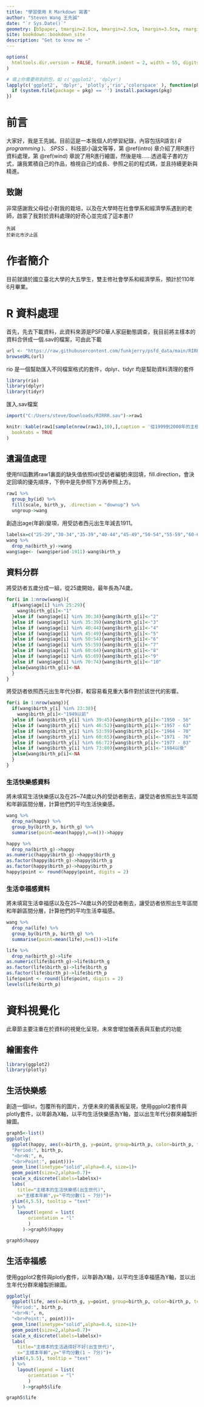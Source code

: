 ```yaml
--- 
title: "學習使用 R Markdown 寫書"
author: "Steven Wang 王先誠"
date: "`r Sys.Date()`"
geometry: [b5paper, tmargin=2.5cm, bmargin=2.5cm, lmargin=3.5cm, rmargin=2.5cm]
site: bookdown::bookdown_site
description: "Get to know me ~"
---
```


```r
options(
  htmltools.dir.version = FALSE, formatR.indent = 2, width = 55, digits = 4
)

# 填上你需要用到的包，如 c('ggplot2', 'dplyr')
lapply(c('ggplot2', 'dplyr', 'plotly','rio','colorspace' ), function(pkg) {
  if (system.file(package = pkg) == '') install.packages(pkg)
})
```

# 前言 {-}

  大家好，我是王先誠。目前這是一本我個人的學習紀錄，內容包括R語言( _R programming_ )、 _SPSS_ 、科技部小論文等等，第 \@ref(intro) 章介紹了用R進行資料處理，第 \@ref(wind) 章說了用R進行繪圖，然後是啥......透過電子書的方式，讓我累積自己的作品，檢視自己的成長、參照之前的程式碼，並且持續更新與精進。

## 致謝 {-}

非常感謝我父母從小對我的栽培，以及在大學時在社會學系和經濟學系遇到的老師，啟蒙了我對於資料處理的好奇心並完成了這本書(?

```block2
先誠
於新北市汐止區
```

<!--chapter:end:index.Rmd-->

# 作者簡介 {#author .unnumbered}

目前就讀於國立臺北大學的大五學生，雙主修社會學系和經濟學系，預計於110年6月畢業。


<!--chapter:end:00-author.Rmd-->

\mainmatter

# R 資料處理 {#intro}

首先，先去下載資料，此資料來源是PSFD華人家庭動態調查，我目前將主樣本的資料合併成一個.sav的檔案，可由此下載

```r
url <- "https://raw.githubusercontent.com/funkjerry/psfd_data/main/RIRRR.sav"
browseURL(url)
```

rio 是一個幫助匯入不同檔案格式的套件，dplyr、tidyr 均是幫助資料清理的套件

```r
library(rio)
library(dplyr)
library(tidyr)
```

匯入.sav檔案
```r
import("C:/Users/steve/Downloads/RIRRR.sav")->raw1
```

```r
knitr::kable(raw1[sample(nrow(raw1),10),],caption = '從1999到2000年的主樣本中，共有6萬多筆資料，隨機選出10筆',
  booktabs = TRUE
)
```

## 遺漏值處理

使用fill函數將raw1裏面的缺失值依照id(受訪者編號)來回填，fill.direction，會決定回填的優先順序，下例中是先參照下方再參照上方。
```r
raw1 %>%
  group_by(id) %>%
  fill(scale, birth_y, .direction = "downup") %>%
  ungroup->wang
```

創造出age(年齡)變項，用受訪者西元出生年減去1911。
```r
labelsx=c("25-29","30-34","35-39","40-44","45-49","50-54","55-59","60-64","65-69","70-74")
wang %>%
  drop_na(birth_y)->wang
wang$age<- (wang$period-1911)-wang$birth_y
```

## 資料分群

將受訪者五歲分成一組，從25歲開始，最年長為74歲。
```r
for(i in 1:nrow(wang)){
  if(wang$age[i] %in% 25:29){
    wang$birth_g[i]<-"1"
  }else if (wang$age[i] %in% 30:34){wang$birth_g[i]<-"2"
  }else if (wang$age[i] %in% 35:39){wang$birth_g[i]<-"3"
  }else if (wang$age[i] %in% 40:44){wang$birth_g[i]<-"4"
  }else if (wang$age[i] %in% 45:49){wang$birth_g[i]<-"5"
  }else if (wang$age[i] %in% 50:54){wang$birth_g[i]<-"6"
  }else if (wang$age[i] %in% 55:59){wang$birth_g[i]<-"7"
  }else if (wang$age[i] %in% 60:64){wang$birth_g[i]<-"8"
  }else if (wang$age[i] %in% 65:69){wang$birth_g[i]<-"9"
  }else if (wang$age[i] %in% 70:74){wang$birth_g[i]<-"10"
  }else{wang$birth_g[i]<-NA
  }
}

```

將受訪者依照西元出生年代分群，較容易看見重大事件對於該世代的影響。
```r
for(i in 1:nrow(wang)){
  if(wang$birth_y[i] %in% 23:38){
    wang$birth_p[i]<-"1949以前"
  }else if (wang$birth_y[i] %in% 39:45){wang$birth_p[i]<-"1950 - 56"
  }else if (wang$birth_y[i] %in% 46:52){wang$birth_p[i]<-"1957 - 63"
  }else if (wang$birth_y[i] %in% 53:59){wang$birth_p[i]<-"1964 - 70"
  }else if (wang$birth_y[i] %in% 60:65){wang$birth_p[i]<-"1971 - 76"
  }else if (wang$birth_y[i] %in% 66:72){wang$birth_p[i]<-"1977 - 83"
  }else if (wang$birth_y[i] %in% 73:80){wang$birth_p[i]<-"1984以後"
  }else{wang$birth_p[i]<-NA
  }
}
```

### 生活快樂感資料

將未填寫生活快樂感以及在25~74歲以外的受訪者刪去，讓受訪者依照出生年區間和年齡區間分層，計算他們的平均生活快樂感。
```r
wang %>%
  drop_na(happy) %>%
  group_by(birth_p, birth_g) %>%
  summarise(point=mean(happy),n=n())->happy

happy %>%
  drop_na(birth_g)->happy
as.numeric(happy$birth_g)->happy$birth_g
as.factor(happy$birth_g)->happy$birth_g
as.factor(happy$birth_p)->happy$birth_p
happy$point <- round(happy$point, digits = 2)
```
### 生活幸福感資料

將未填寫生活幸福感以及在25~74歲以外的受訪者刪去，讓受訪者依照出生年區間和年齡區間分層，計算他們的平均生活幸福感。
```r
wang %>%
  drop_na(life) %>%
  group_by(birth_p, birth_g) %>%
  summarise(point=mean(life),n=n())->life

life %>%
  drop_na(birth_g)->life
as.numeric(life$birth_g)->life$birth_g
as.factor(life$birth_g)->life$birth_g
as.factor(life$birth_p)->life$birth_p
life$point <- round(life$point, digits = 2)
levels(life$birth_p)
```

<!--chapter:end:01-introduction.Rmd-->

#  資料視覺化{#wind}

此章節主要注重在於資料的視覺化呈現，未來會增加儀表表與互動式的功能


## 繪圖套件

```r
library(ggplot2)
library(plotly)
```

## 生活快樂感

創造一個list，包覆所有的圖片，方便未來的儀表板呈現，使用ggplot2套件與plotly套件，以年齡為X軸，以平均生活快樂感為Y軸，並以出生年代分群來繪製折線圖。
```r
graph5<-list()
ggplotly(
  ggplot(happy, aes(x=birth_g, y=point, group=birth_p, color=birth_p, text = paste(
  "Period:", birth_p,
  "<br>N:", n, 
  "<br>Point:", point)))+
  geom_line(linetype="solid",alpha=0.4, size=1)+
  geom_point(size=2,alpha=0.7)+
  scale_x_discrete(labels=labelsx)+
  labs(
    title="主樣本的生活快樂感(出生世代)",
    x="主樣本年齡",y="平均分數(1 ~ 7分)")+
  ylim(4,5.5), tooltip = "text"
  ) %>%
    layout(legend = list(
        orientation = "l"
        )
      )->graph5$happy

graph5$happy
```


## 生活幸福感

使用ggplot2套件與plotly套件，以年齡為X軸，以平均生活幸福感為Y軸，並以出生年代分群來繪製折線圖。
```r
ggplotly(
  ggplot(life, aes(x=birth_g, y=point, group=birth_p, color=birth_p, text = paste(
  "Period:", birth_p,
  "<br>N:", n, 
  "<br>Point:", point)))+
  geom_line(linetype="solid",alpha=0.4, size=1)+
  geom_point(size=2,alpha=0.7)+
  scale_x_discrete(labels=labelsx)+
  labs(
    title="主樣本的生活過得好不好(出生世代)",
    x="主樣本年齡",y="平均分數(1 ~ 7分)")+
  ylim(4,5.5), tooltip = "text"
  ) %>%
    layout(legend = list(
        orientation = "l"
        )
      )->graph5$life

graph5$life
```

<!--chapter:end:02-tears.Rmd-->

